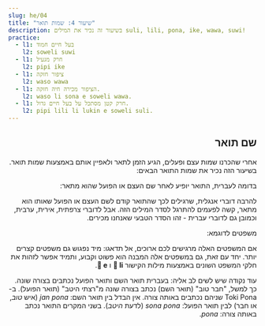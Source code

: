 ```yaml
---
slug: he/04
title: "שיעור 4: שמות תואר"
description: בשיעור זה נכיר את המילים suli, lili, pona, ike, wawa, suwi!
practice:
  - l1: בעל חיים חמוד
    l2: soweli suwi
  - l1: חרק מגעיל
    l2: pipi ike
  - l1: ציפור חזקה
    l2: waso wawa
  - l1: הציפור מכירה חיה חזקה.
    l2: waso li sona e soweli wawa.
  - l1: חרק קטן מסתכל על בעל חיים גדול.
    l2: pipi lili li lukin e soweli suli.
---
```



<div dir=rtl>

## שם תואר

אחרי שהכרנו שמות עצם ופעלים, הגיע הזמן לתאר ולאפיין אותם באמצעות שמות תואר. בשיעור הזה נכיר את שמות התואר הבאים:

<List>
  <Word sl="suli" m="גדול, חשוב" />
  <Word sl="lili" m="קטן, צעיר" />
  <Word sl="pona" m="טוב, נעים" />
  <Word sl="ike" m="רע, לא נעים" />
  <Word sl="wawa" m="חזק, מדהים" />
  <Word sl="sona" m="חכם, ידען" />
  <Word sl="suwi" m="מתוק, חמוד" />
</List>

בדומה לעברית, התואר יופיע לאחר שם העצם או הפועל שהוא מתאר:

<List>
  <Word sl="soweli suli" m="בעל חיים גדול" />
  <Word sl="pipi lili" m="חרק קטן" />
  <Word sl="waso suwi" m="ציפור חמודה" />
</List>

להרבה דוברי אנגלית, שרגילים לכך שהתואר קודם לשם העצם או הפועל שאותו הוא מתאר, קשה לפעמים להתרגל לסדר המילים הזה. אבל לדוברי צרפתית, אירית, ערבית, וכמובן גם לדוברי עברית - זהו הסדר הטבעי שאנחנו מכירים.

משפטים לדוגמא:

<List>
  <Sentence
    sl="waso li lukin e soweli suwi."
    m="הציפור רואה את החיה החמודה."
  />
  <Sentence
    sl="soweli wawa li moku e kasi suli."
    m="הציפור החזקה אוכלת חרקים קטנים."
  />
  <Sentence
    sl="pipi ike li moku lili e soweli."
    m="חרקים רעים נשכו את החיה."
  />
  <Sentence
    sl="waso sona li sona pona e pipi."
    m="הציפור החכמה מכירה חרקים היטב."
  />
</List>

אם המשפטים האלה מרגישים לכם ארוכים, אל תדאגו: מיד נפגוש גם משפטים קצרים יותר. יחד עם זאת, גם במשפטים אלה המבנה הוא פשוט וקבוע, ותמיד אפשר לזהות את חלקי המשפט השונים באמצעות מילות הקישור **󱤧 li** ו **󱤉 e**.

עוד נקודה שיש לשים לב אליה: בעברית תואר השם ותואר הפועל נכתבים בצורה שונה. כך למשל, "חבר טוב" (תואר השם) נכתב בצורה שונה מ"רצתי היטב" (תואר הפועל). ב-Toki Pona שניהם נכתבים באותה צורה. אין הבדל בין תואר השם: _jan pona_ (איש _טוב_, או חבר) לבין תואר הפועל: _sona pona_ (לדעת _היטב_). בשני המקרים התואר נכתב באותה צורה: _pona_. 

<Practice exercises={frontmatter.practice} client:load />

</div>